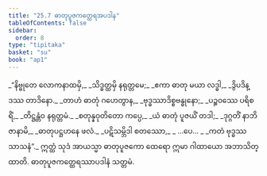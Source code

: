 ```yaml
---
title: "25.7 ဓာတုပူဇကတ္ထေရအပဒါန"
tableOfContents: false
sidebar:
  order: 8
type: "tipitaka"
basket: "su"
book: "ap1"
---
```



<DynamicBreadcrumb />

<Division number="23" book="ap1">

<Paragraph number="3068" type="verses" book="ap1">
_“နိဗ္ဗုတေ လောကနာထမှိ,_  
_သိဒ္ဓတ္ထမှိ နရုတ္တမေ;_  
_ဧကာ ဓာတု မယာ လဒ္ဓါ,_  
_ဒွိပဒိန္ဒဿ တာဒိနော._  

</Paragraph>

</Division>
<Division number="24" book="ap1">

<Paragraph number="3069" type="verses" book="ap1">
_တာဟံ ဓာတုံ ဂဟေတွာန,_  
_ဗုဒ္ဓဿာဒိစ္စဗန္ဓုနော;_  
_ပဉ္စဝဿေ ပရိစရိံ,_  
_တိဋ္ဌန္တံဝ နရုတ္တမံ._  

</Paragraph>

</Division>
<Division number="25" book="ap1">

<Paragraph number="3070" type="verses" book="ap1">
_စတုန္နဝုတိတော ကပ္ပေ,_  
_ယံ ဓာတုံ ပူဇယိံ တဒါ;_  
_ဒုဂ္ဂတိံ နာဘိဇာနာမိ,_  
_ဓာတုပဋ္ဌဟနေ ဖလံ._  

</Paragraph>

</Division>
<Division number="26" book="ap1">

<Paragraph number="3071" type="verses" book="ap1">
_ပဋိသမ္ဘိဒါ စတဿော,_  
_ …ပေ… _  
_ကတံ ဗုဒ္ဓဿ သာသနံ”._  

</Paragraph>

<Paragraph number="3072" book="ap1">
ဣတ္ထံ သုဒံ အာယသ္မာ ဓာတုပူဇကော ထေရော ဣမာ ဂါထာယော အဘာသိတ္ထာတိ.

</Paragraph>
</Division>

<Paragraph number="3073" type="center" book="ap1">
ဓာတုပူဇကတ္ထေရဿာပဒါနံ သတ္တမံ.
</Paragraph>